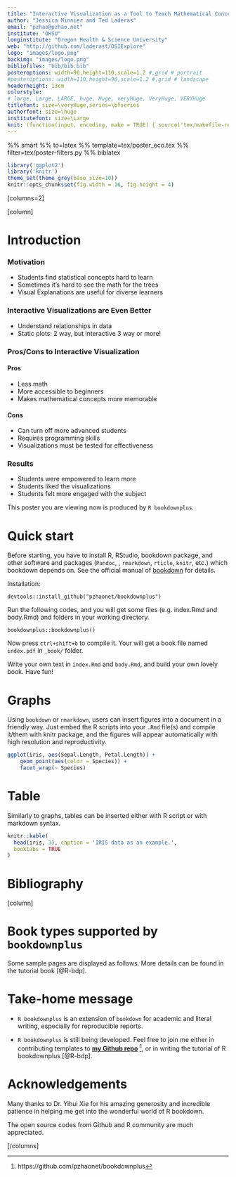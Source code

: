 ```yaml
---
title: "Interactive Visualization as a Tool to Teach Mathematical Concepts"
author: "Jessica Minnier and Ted Laderas"
email: "pzhao@pzhao.net"
institute: "OHSU"
longinstitute: "Oregon Health & Science University"
web: "http://github.com/laderast/DSIExplore"
logo: "images/logo.png"
backimg: "images/logo.png"
bibliofiles: "bib/bib.bib"
posteroptions: width=90,height=110,scale=1.2 #,grid # portrait
#posteroptions: width=110,height=90,scale=1.2 #,grid # landscape
headerheight: 13cm
colorstyle:
# large, Large, LARGE, huge, Huge, veryHuge, VeryHuge, VERYHuge
titlefont: size=\veryHuge,series=\bfseries
authorfont: size=\huge
institutefont: size=\Large
knit: (function(input, encoding, make = TRUE) { source('tex/makefile-renderer.R', local = TRUE) })
---
```


%% smart
%% to=latex
%% template=tex/poster_eco.tex
%% filter=tex/poster-filters.py
%% biblatex

```r
library('ggplot2')
library('knitr')
theme_set(theme_grey(base_size=10))
knitr::opts_chunk$set(fig.width = 16, fig.height = 4)
```

[columns=2]

[column]

# Introduction

### Motivation

- Students find statistical concepts hard to learn
- Sometimes it's hard to see the math for the trees
- Visual Explanations are useful for diverse learners

### Interactive Visualizations are Even Better

- Understand relationships in data
- Static plots: 2 way, but interactive 3 way or more!


### Pros/Cons to Interactive Visualization

#### Pros

- Less math
- More accessible to beginners
- Makes mathematical concepts more memorable

#### Cons

- Can turn off more advanced students
- Requires programming skills
- Visualizations must be tested for effectiveness


### Results

- Students were empowered to learn more
- Students liked the visualizations
- Students felt more engaged with the subject

This poster you are viewing now is produced by `R bookdownplus`.

<!--

- Standard abreviations \\eg and \\ie for \eg and \ie
- Units like \pps{900}
- **Highlights** and *highlights*

-->

# Quick start

Before starting, you have to install R, RStudio, bookdown package, and other software and packages (\ie `Pandoc`, \LaTeX, `rmarkdown`, `rticle`, `knitr`, etc.) which bookdown depends on. See the official manual of [bookdown](https://bookdown.org/yihui/bookdown/) for details.

Installation:

`devtools::install_github("pzhaonet/bookdownplus")`

Run the following codes, and you will get some files (e.g. index.Rmd and body.Rmd) and folders in your working directory.

`bookdownplus::bookdownplus()`

Now press `ctrl+shift+b` to compile it. Your will get a book file named `index.pdf` in `_book/`  folder.

Write your own text in `index.Rmd` and `body.Rmd`, and build your own lovely book. Have fun!


# Graphs

Using `bookdown` or `rmarkdown`, users can insert figures into a document in a friendly way. Just embed the R scripts into your `.Rmd` file(s) and compile it/them with knitr package, and the figures will appear automatically with high resolution and reproductivity.

<!--

```r
plot(co2)
```

-->

```r
ggplot(iris, aes(Sepal.Length, Petal.Length)) +
    geom_point(aes(color = Species)) +
    facet_wrap(~ Species)
```

<!-- Comments -->


# Table

Similarly to graphs, tables can be inserted either with R script or with markdown syntax.

<!--

header x  header y
--------- ----------
x1        y1
x2        y2

-->

```r
knitr::kable(
  head(iris, 3), caption = 'IRIS data as an example.',
  booktabs = TRUE
)
```

# Bibliography

\printbibliography


[column]

# Book types supported by `bookdownplus`

Some sample pages are displayed as follows. More details can be found in the tutorial book [@R-bdp].


\begin{figure}[htp]
  \includegraphics[width=.33\textwidth]{images/mail.pdf}\hfill
  \includegraphics[width=.33\textwidth]{images/mail.pdf}\hfill
  \includegraphics[width=.33\textwidth]{images/mail.pdf}
\end{figure}    

\begin{figure}[htp]
  \includegraphics[width=.33\textwidth]{images/mail.pdf}\hfill
  \includegraphics[width=.33\textwidth]{images/mail.pdf}\hfill
  \includegraphics[width=.33\textwidth]{images/mail.pdf}
\end{figure}    

\begin{figure}[htp]
  \includegraphics[width=.33\textwidth]{images/mail.pdf}\hfill
  \includegraphics[width=.33\textwidth]{images/mail.pdf}\hfill
  \includegraphics[width=.33\textwidth]{images/mail.pdf}
\end{figure}    


# Take-home message

- `R bookdownplus` is an extension of `bookdown` for academic and literal writing, especially for reproducible reports.

- `R bookdownplus` is still being developed. Feel free to join me either in contributing templates to [**my Github repo**](https://github.com/pzhaonet/bookdownplus) ^[https://github.com/pzhaonet/bookdownplus], or in writing the tutorial of R bookdownplus [@R-bdp].

<!--\vskip0.5cm

[/columns]


[columns=2]

[column]

-->

# Acknowledgements

Many thanks to Dr. Yihui Xie for his amazing generosity and incredible patience in helping me get into the wonderful world of R bookdown.

The open source codes from Github and R community are much appreciated.

\vskip1.5cm


<!--\vskip4.4cm-->

[/columns]
